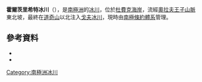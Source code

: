 {{coord|84|50|S|172|30|W|source:GNIS|display=title}}

'''霍爾茨里希特冰川'''（{{lang-en|Holzrichter Glacier}}），是[[南極洲|南極洲]]的[[冰川|冰川]]，位於[[杜費克海岸|杜費克海岸]]，流經[[奧拉夫王子山脈|奧拉夫王子山脈]]東北坡，最終在[[道奇山|道奇山]]以北注入[[戈夫冰川|戈夫冰川]]，現時由[[南極條約體系|南極條約體系]]管理。

==參考資料==
*{{cite gnis | type = antarid | id = 6935| name = Holzrichter Glacier | accessdate = 2012-06-22}}
*{{usgs-gazetteer|id=6935}}

{{DEFAULTSORT:Holzrichter Glacier}}
[[Category:南極洲冰川|Category:南極洲冰川]]


{{DufekCoast-geo-stub}}